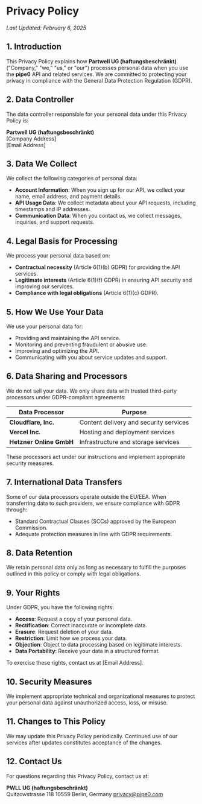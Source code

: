 # Privacy Policy

_Last Updated: February 6, 2025_  

## 1. Introduction

This Privacy Policy explains how **Partwell UG (haftungsbeschränkt)** ("Company," "we," "us," or "our") processes personal data when you use the **pipe0** API and related services. We are committed to protecting your privacy in compliance with the General Data Protection Regulation (GDPR).

## 2. Data Controller

The data controller responsible for your personal data under this Privacy Policy is:

**Partwell UG (haftungsbeschränkt)**  
[Company Address]  
[Email Address]

## 3. Data We Collect

We collect the following categories of personal data:
- **Account Information**: When you sign up for our API, we collect your name, email address, and payment details.
- **API Usage Data**: We collect metadata about your API requests, including timestamps and IP addresses.
- **Communication Data**: When you contact us, we collect messages, inquiries, and support requests.

## 4. Legal Basis for Processing

We process your personal data based on:
- **Contractual necessity** (Article 6(1)(b) GDPR) for providing the API services.
- **Legitimate interests** (Article 6(1)(f) GDPR) in ensuring API security and improving our services.
- **Compliance with legal obligations** (Article 6(1)(c) GDPR).

## 5. How We Use Your Data

We use your personal data for:
- Providing and maintaining the API service.
- Monitoring and preventing fraudulent or abusive use.
- Improving and optimizing the API.
- Communicating with you about service updates and support.

## 6. Data Sharing and Processors

We do not sell your data. We only share data with trusted third-party processors under GDPR-compliant agreements:

| Data Processor | Purpose |
|--------------|---------|
| **Cloudflare, Inc.** | Content delivery and security services |
| **Vercel Inc.** | Hosting and deployment services |
| **Hetzner Online GmbH** | Infrastructure and storage services |

These processors act under our instructions and implement appropriate security measures.

## 7. International Data Transfers

Some of our data processors operate outside the EU/EEA. When transferring data to such providers, we ensure compliance with GDPR through:
- Standard Contractual Clauses (SCCs) approved by the European Commission.
- Adequate protection measures in line with GDPR requirements.

## 8. Data Retention

We retain personal data only as long as necessary to fulfill the purposes outlined in this policy or comply with legal obligations.

## 9. Your Rights

Under GDPR, you have the following rights:
- **Access**: Request a copy of your personal data.
- **Rectification**: Correct inaccurate or incomplete data.
- **Erasure**: Request deletion of your data.
- **Restriction**: Limit how we process your data.
- **Objection**: Object to data processing based on legitimate interests.
- **Data Portability**: Receive your data in a structured format.

To exercise these rights, contact us at [Email Address].

## 10. Security Measures

We implement appropriate technical and organizational measures to protect your personal data against unauthorized access, loss, or misuse.

## 11. Changes to This Policy

We may update this Privacy Policy periodically. Continued use of our services after updates constitutes acceptance of the changes.

## 12. Contact Us

For questions regarding this Privacy Policy, contact us at:

**PWLL UG (haftungsbeschränkt)**  
Quitzowstrasse 118
10559 Berlin, Germany
privacy@pipe0.com


